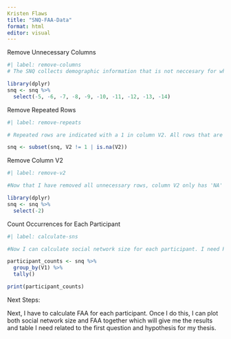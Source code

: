 ```yaml
---
Kristen Flaws
title: "SNQ-FAA-Data"
format: html
editor: visual
---
```


Remove Unnecessary Columns

```r
#| label: remove-columns
# The SNQ collects demographic information that is not neccesary for what I am looking at. I am using this code to remove all columns that I do not need.

library(dplyr)
snq <- snq %>%
  select(-5, -6, -7, -8, -9, -10, -11, -12, -13, -14)

```

Remove Repeated Rows

```r
#| label: remove-repeats

# Repeated rows are indicated with a 1 in column V2. All rows that are necessary for counting social network size have 'NA' in that column.

snq <- subset(snq, V2 != 1 | is.na(V2))
```

Remove Column V2

```r
#| label: remove-v2

#Now that I have removed all unnecessary rows, column V2 only has 'NA' values and therfore can be removed. The cleaned data set that is left is all I need to calculate social network size for each participant.

library(dplyr)
snq <- snq %>%
  select(-2)

```

Count Occurrences for Each Participant

```r
#| label: calculate-sns

#Now I can calculate social network size for each participant. I need R to count the number of occurrences for each participant. The number produced for each participant is their social network size that I will use for my data analysis.

participant_counts <- snq %>%
  group_by(V1) %>%
  tally()

print(participant_counts)
```

Next Steps:

Next, I have to calculate FAA for each participant. Once I do this, I can plot both social network size and FAA together which will give me the results and table I need related to the first question and hypothesis for my thesis.
